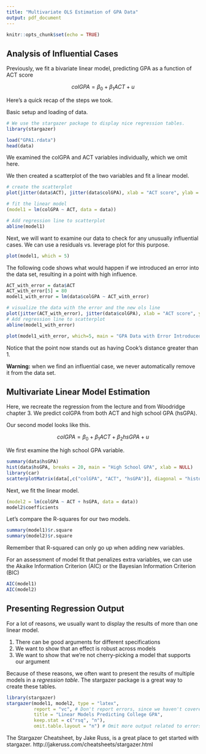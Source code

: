 ```yaml
---
title: "Multivariate OLS Estimation of GPA Data"
output: pdf_document
---
```


```r
knitr::opts_chunk$set(echo = TRUE)
```

## Analysis of Influential Cases

Previously, we fit a bivariate linear model, predicting GPA as a function of ACT score

$$ colGPA = \beta_0 + \beta_1 ACT + u $$

Here's a quick recap of the steps we took.



Basic setup and loading of data.

```r
# We use the stargazer package to display nice regression tables.
library(stargazer)

load("GPA1.rdata")
head(data)
```

We examined the colGPA and ACT variables individually, which we omit here.

We then created a scatterplot of the two variables and fit a linear model.

```r
# create the scatterplot
plot(jitter(data$ACT), jitter(data$colGPA), xlab = "ACT score", ylab = "College GPA", main = "College GPA versus ACT score")

# fit the linear model
(model1 = lm(colGPA ~ ACT, data = data))

# Add regression line to scatterplot
abline(model1)
```





Next, we will want to examine our data to check for any unusually
influential cases.
We can use a residuals vs. leverage plot for this purpose.


```r
plot(model1, which = 5)
```

The following code shows what would happen if we introduced an error into 
the data set, resulting in a point with high influence.

```r
ACT_with_error = data$ACT
ACT_with_error[5] = 80
model1_with_error = lm(data$colGPA ~ ACT_with_error)

# visualize the data with the error and the new ols line
plot(jitter(ACT_with_error), jitter(data$colGPA), xlab = "ACT score", ylab = "College GPA", main = "College GPA versus ACT score including Error")
# Add regression line to scatterplot
abline(model1_with_error)

plot(model1_with_error, which=5, main = "GPA Data with Error Introduced")
```

Notice that the point now stands out as having Cook's distance greater
than 1.
  
**Warning:** when we find an influential case, we never automatically remove it
from the data set.



## Multivariate Linear Model Estimation

Here, we recreate the regression from the lecture and from
Woodridge chapter 3.
We predict colGPA from both ACT and high school GPA (hsGPA).  

Our second model looks like this.

$$ colGPA = \beta_0 + \beta_1 ACT + \beta_2 hsGPA + u $$

We first examine the high school GPA variable.

```r
summary(data$hsGPA)
hist(data$hsGPA, breaks = 20, main = "High School GPA", xlab = NULL)
library(car)
scatterplotMatrix(data[,c("colGPA", "ACT", "hsGPA")], diagonal = "histogram")
```

Next, we fit the linear model.

```r
(model2 = lm(colGPA ~ ACT + hsGPA, data = data))
model2$coefficients
```


Let's compare the R-squares for our two models.

```r
summary(model1)$r.square
summary(model2)$r.square
```

Remember that R-squared can only go up when adding new variables.

For an assessment of model fit that penalizes extra variables, 
we can use the Akaike Information Criterion (AIC) or the Bayesian
Information Criterion (BIC)

```r
AIC(model1)
AIC(model2)
```


## Presenting Regression Output

For a lot of reasons, we usually want to display the results of more than
one linear model.

1. There can be good arguments for different specifications
2. We want to show that an effect is robust across models
3. We want to show that we're not cherry-picking a model that supports our argument

Because of these reasons, we often want to present the results of
multiple models in a *regression table*.  The stargazer package is
a great way to create these tables.


```r
library(stargazer)
stargazer(model1, model2, type = "latex", 
          report = "vc", # Don't report errors, since we haven't covered them
          title = "Linear Models Predicting College GPA",
          keep.stat = c("rsq", "n"),
          omit.table.layout = "n") # Omit more output related to errors
```



The Stargazer Cheatsheet, by Jake Russ, is a great place to get started with stargazer.  http://jakeruss.com/cheatsheets/stargazer.html